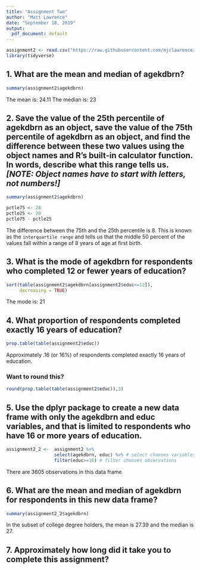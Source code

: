 ```yaml
---
title: "Assignment Two"
author: "Matt Lawrence"
date: "September 18, 2019"
output:
  pdf_document: default
---
```


```r
assignment2 <- read.csv("https://raw.githubusercontent.com/mjclawrence/soci385/master/data/assignment_02.csv")
library(tidyverse)
```


## 1. What are the mean and median of agekdbrn?
```r
summary(assignment2$agekdbrn)
```

The mean is: 24.11
The median is: 23

## 2. Save the value of the 25th percentile of agekdbrn as an object, save the value of the 75th percentile of agekdbrn as an object, and find the difference between these two values using the object names and R's built-in calculator function. In words, describe what this range tells us. ***[NOTE: Object names have to start with letters, not numbers!]***

```r
summary(assignment2$agekdbrn)
```

```r
pctle75 <- 28
pctle25 <- 20
pctle75 - pctle25
```

The difference between the 75th and the 25th percentile is 8. This is known as the `interquartile range` and tells us that the middle 50 percent of the values fall within a range of 8 years of age at first birth.


## 3. What is the mode of agekdbrn for respondents who completed 12 or fewer years of education? 
```r
sort(table(assignment2$agekdbrn[assignment2$educ<=12]), 
     decreasing = TRUE)
```

The mode is: 21


## 4. What proportion of respondents completed exactly 16 years of education?
```r
prop.table(table(assignment2$educ))
```

Approximately .16 (or 16%) of respondents completed exactly 16 years of education.

### Want to round this?

```r
round(prop.table(table(assignment2$educ)),3)
```


## 5. Use the dplyr package to create a new data frame with only the agekdbrn and educ variables, and that is limited to respondents who have 16 or more years of education.

```r
assignment2_2 <-  assignment2 %>%
                  select(agekdbrn, educ) %>% # select chooses variables
                  filter(educ>=16) # filter chooses observations
```

There are 3605 observations in this data frame

## 6. What are the mean and median of agekdbrn for respondents in this new data frame?

```r
summary(assignment2_2$agekdbrn)
```

In the subset of college degree holders, the mean is 27.39 and the median is 27.

## 7. Approximately how long did it take you to complete this assignment?

